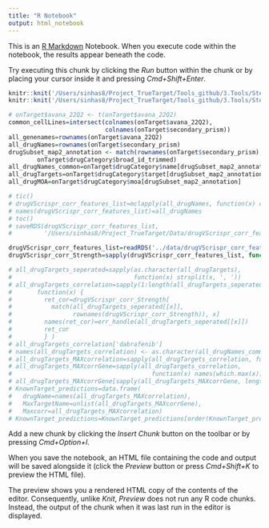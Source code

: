 ```yaml
---
title: "R Notebook"
output: html_notebook
---
```


This is an [R Markdown](http://rmarkdown.rstudio.com) Notebook. When you execute code within the notebook, the results appear beneath the code. 

Try executing this chunk by clicking the *Run* button within the chunk or by placing your cursor inside it and pressing *Cmd+Shift+Enter*. 

```r
knitr::knit('/Users/sinhas8/Project_TrueTarget/Tools_github/3.Tools/Step0_Write_Functions.Rmd')
knitr::knit('/Users/sinhas8/Project_TrueTarget/Tools_github/3.Tools/Step0B_Data_and_Libraries.Rmd')
```
<!-- Features of avana and drug screen -->
```r
# onTarget$avana_22Q2 <- t(onTarget$avana_22Q2)
common_cellLines=intersect(colnames(onTarget$avana_22Q2),
                           colnames(onTarget$secondary_prism))
all_genenames=rownames(onTarget$avana_22Q2)
all_drugNames=rownames(onTarget$secondary_prism)
drugSubset_map2_annotation <- match(rownames(onTarget$secondary_prism),
        onTarget$drugCategory$broad_id_trimmed)
all_drugNames_common=onTarget$drugCategory$name[drugSubset_map2_annotation]
all_drugTargets=onTarget$drugCategory$target[drugSubset_map2_annotation]
all_drugMOA=onTarget$drugCategory$moa[drugSubset_map2_annotation]
```
<!-- Run correlation btw all crispr vs all drugs -->
```r
# tic()
# drugVScrispr_corr_features_list=mclapply(all_drugNames, function(x) correlation_bet_crispr_drug(x), mc.cores = detectCores())
# names(drugVScrispr_corr_features_list)=all_drugNames
# toc()
# saveRDS(drugVScrispr_corr_features_list,
#         '/Users/sinhas8/Project_TrueTarget/Data/drugVScrispr_corr_features_list.RDS')
```
<!-- Get only the correlation strength matrix-->
```r
drugVScrispr_corr_features_list=readRDS('../data/drugVScrispr_corr_features_list.RDS')
drugVScrispr_corr_Strength=sapply(drugVScrispr_corr_features_list, function(x) x[,2])
```
<!-- Identify the known target Correlation -->
```r
# all_drugTargets_seperated=sapply(as.character(all_drugTargets),
#                                  function(x) strsplit(x, ', '))
# all_drugTargets_correlation=sapply(1:length(all_drugTargets_seperated),
#       function(x) {
#         ret_cor=drugVScrispr_corr_Strength[
#           match(all_drugTargets_seperated[[x]],
#                 rownames(drugVScrispr_corr_Strength)), x]
#         names(ret_cor)=err_handle(all_drugTargets_seperated[[x]])
#         ret_cor
#         } )
# all_drugTargets_correlation['dabrafenib']
# names(all_drugTargets_correlation) <- as.character(all_drugNames_common)
# all_drugTargets_MAXcorrelation=sapply(all_drugTargets_correlation, function(x) max(x, na.rm=T))
# all_drugTargets_MAXcorrGene=sapply(all_drugTargets_correlation,
#                                       function(x) names(which.max(x)))
# all_drugTargets_MAXcorrGene[sapply(all_drugTargets_MAXcorrGene, length)==0]=NA
# KnownTarget_predictions=data.frame(
#   drugName=names(all_drugTargets_MAXcorrelation),
#   MaxTargetName=unlist(all_drugTargets_MAXcorrGene),
#   Maxcorr=all_drugTargets_MAXcorrelation)
# KnownTarget_predictions=KnownTarget_predictions[order(KnownTarget_predictions$Maxcorr, decreasing = T),]
```



Add a new chunk by clicking the *Insert Chunk* button on the toolbar or by pressing *Cmd+Option+I*.

When you save the notebook, an HTML file containing the code and output will be saved alongside it (click the *Preview* button or press *Cmd+Shift+K* to preview the HTML file). 

The preview shows you a rendered HTML copy of the contents of the editor. Consequently, unlike *Knit*, *Preview* does not run any R code chunks. Instead, the output of the chunk when it was last run in the editor is displayed.

